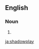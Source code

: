 ==English==

===Noun===
{{en-noun}}

# {{alternative spelling of|shadow play|lang=en}}

[[ja:shadowplay]]